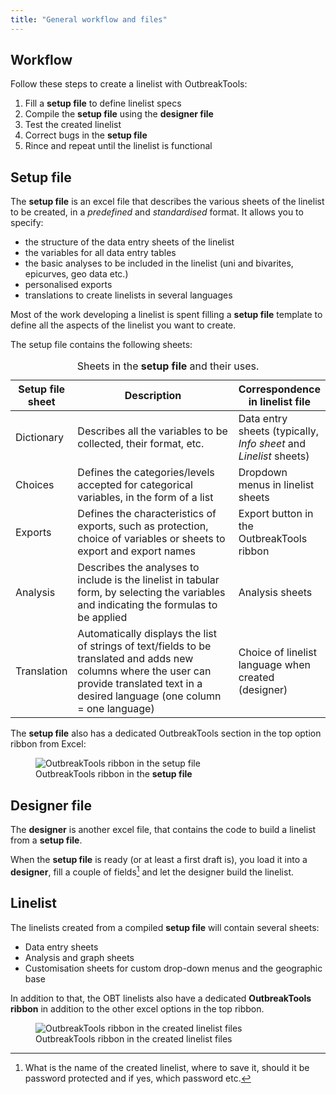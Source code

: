 ```yaml
---
title: "General workflow and files"
---
```


## Workflow

Follow these steps to create a linelist with OutbreakTools:

1.  Fill a **setup file** to define linelist specs
2.  Compile the **setup file** using the **designer file**
3.  Test the created linelist
4.  Correct bugs in the **setup file**
5.  Rince and repeat until the linelist is functional

## Setup file

The **setup file** is an excel file that describes the various sheets of the linelist to be created, in a *predefined* and *standardised* format. It allows you to specify:

-   the structure of the data entry sheets of the linelist
-   the variables for all data entry tables
-   the basic analyses to be included in the linelist (uni and bivarites, epicurves, geo data etc.)
-   personalised exports
-   translations to create linelists in several languages

Most of the work developing a linelist is spent filling a **setup file** template to define all the aspects of the linelist you want to create.

The setup file contains the following sheets:

| Setup file sheet | Description                                                                                                                                                                                  | Correspondence in linelist file                                   |
|------------------|----------------------------------------------------------------------------------------------------------------------------------------------------------------------------------------------|-------------------------------------------------------------------|
| Dictionary       | Describes all the variables to be collected, their format, etc.                                                                                                                              | Data entry sheets (typically, *Info sheet* and *Linelist* sheets) |
| Choices          | Defines the categories/levels accepted for categorical variables, in the form of a list                                                                                                      | Dropdown menus in linelist sheets                                 |
| Exports          | Defines the characteristics of exports, such as protection, choice of variables or sheets to export and export names                                                                         | Export button in the OutbreakTools ribbon                         |
| Analysis         | Describes the analyses to include is the linelist in tabular form, by selecting the variables and indicating the formulas to be applied                                                      | Analysis sheets                                                   |
| Translation      | Automatically displays the list of strings of text/fields to be translated and adds new columns where the user can provide translated text in a desired language (one column = one language) | Choice of linelist language when created (designer)               |

: Sheets in the **setup file** and their uses.

The **setup file** also has a dedicated OutbreakTools section in the top option ribbon from Excel:

![OutbreakTools ribbon in the **setup file**](images/img-003-ribbon-setup.png){#fig-setup-ribbon fig-align="center"}

## Designer file

The **designer** is another excel file, that contains the code to build a linelist from a **setup file**.

When the **setup file** is ready (or at least a first draft is), you load it into a **designer**, fill a couple of fields[^1] and let the designer build the linelist.

[^1]: What is the name of the created linelist, where to save it, should it be password protected and if yes, which password etc.

## Linelist

The linelists created from a compiled **setup file** will contain several sheets:

-   Data entry sheets
-   Analysis and graph sheets\
-   Customisation sheets for custom drop-down menus and the geographic base

In addition to that, the OBT linelists also have a dedicated **OutbreakTools ribbon** in addition to the other excel options in the top ribbon.

![OutbreakTools ribbon in the created linelist files](images/img-002-ribbon-linelist.png){fig-align="center"}
